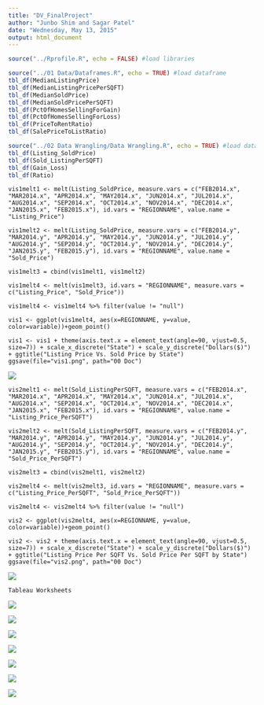 ```yaml
---
title: "DV_FinalProject"
author: "Junbo Shim and Sagar Patel"
date: "Wednesday, May 13, 2015"
output: html_document
---
```

```r
source("../Rprofile.R", echo = FALSE) #load libraries
```
```r
source("../01 Data/Dataframes.R", echo = TRUE) #load dataframe
tbl_df(MedianListingPrice)
tbl_df(MedianListingPricePerSQFT)
tbl_df(MedianSoldPrice)
tbl_df(MedianSoldPricePerSQFT)
tbl_df(PctOfHomesSellingForGain)
tbl_df(PctOfHomesSellingForLoss)
tbl_df(PriceToRentRatio)
tbl_df(SalePriceToListRatio)
```
```r
source("../02 Data Wrangling/Data Wrangling.R", echo = TRUE) #load data wrangling
tbl_df(Listing_SoldPrice)
tbl_df(Sold_ListingPerSQFT)
tbl_df(Gain_Loss)
tbl_df(Ratio)
```
```
vis1melt1 <- melt(Listing_SoldPrice, measure.vars = c("FEB2014.x", "MAR2014.x", "APR2014.x", "MAY2014.x", "JUN2014.x", "JUL2014.x", "AUG2014.x", "SEP2014.x", "OCT2014.x", "NOV2014.x", "DEC2014.x", "JAN2015.x", "FEB2015.x"), id.vars = "REGIONNAME", value.name = "Listing_Price")

vis1melt2 <- melt(Listing_SoldPrice, measure.vars = c("FEB2014.y", "MAR2014.y", "APR2014.y", "MAY2014.y", "JUN2014.y", "JUL2014.y", "AUG2014.y", "SEP2014.y", "OCT2014.y", "NOV2014.y", "DEC2014.y", "JAN2015.y", "FEB2015.y"), id.vars = "REGIONNAME", value.name = "Sold_Price")

vis1melt3 = cbind(vis1melt1, vis1melt2)

vis1melt4 <- melt(vis1melt3, id.vars = "REGIONNAME", measure.vars = c("Listing_Price", "Sold_Price"))

vis1melt4 <- vis1melt4 %>% filter(value != "null")

vis1 <- ggplot(vis1melt4, aes(x=REGIONNAME, y=value, color=variable))+geom_point()

vis1 <- vis1 + theme(axis.text.x = element_text(angle=90, vjust=0.5, size=7)) + scale_x_discrete("State") + scale_y_discrete("Dollars($)") + ggtitle("Listing Price Vs. Sold Price by State")
ggsave(file="vis1.png", path="00 Doc")
```
![](./vis1.png)

```
vis2melt1 <- melt(Sold_ListingPerSQFT, measure.vars = c("FEB2014.x", "MAR2014.x", "APR2014.x", "MAY2014.x", "JUN2014.x", "JUL2014.x", "AUG2014.x", "SEP2014.x", "OCT2014.x", "NOV2014.x", "DEC2014.x", "JAN2015.x", "FEB2015.x"), id.vars = "REGIONNAME", value.name = "Listing_Price_PerSQFT")

vis2melt2 <- melt(Sold_ListingPerSQFT, measure.vars = c("FEB2014.y", "MAR2014.y", "APR2014.y", "MAY2014.y", "JUN2014.y", "JUL2014.y", "AUG2014.y", "SEP2014.y", "OCT2014.y", "NOV2014.y", "DEC2014.y", "JAN2015.y", "FEB2015.y"), id.vars = "REGIONNAME", value.name = "Sold_Price_PerSQFT")

vis2melt3 = cbind(vis2melt1, vis2melt2)

vis2melt4 <- melt(vis2melt3, id.vars = "REGIONNAME", measure.vars = c("Listing_Price_PerSQFT", "Sold_Price_PerSQFT"))

vis2melt4 <- vis2melt4 %>% filter(value != "null")

vis2 <- ggplot(vis2melt4, aes(x=REGIONNAME, y=value, color=variable))+geom_point()

vis2 <- vis2 + theme(axis.text.x = element_text(angle=90, vjust=0.5, size=7)) + scale_x_discrete("State") + scale_y_discrete("Dollars($)") + ggtitle("Listing Price Per SQFT Vs. Sold Price Per SQFT by State")
ggsave(file="vis2.png", path="00 Doc")
```
![](./vis2.png)
```
Tableau Worksheets
```
![](./GainLoss.png)

![](./PPSQFTSoldVsListing.png)

![](./PricePie.png)

![](./PPSQFTSold.png)

![](./RatioComparison.png)

![](./SalesPrice.png)

![](./SalesVisual.png)